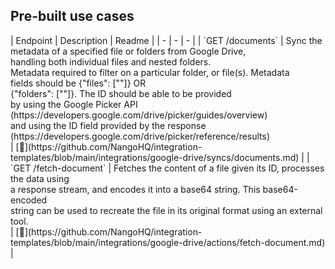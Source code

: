
## Pre-built use cases

<AccordionGroup>


<Accordion title="Others">
| Endpoint | Description | Readme |
| - | - | - |
| `GET /documents` | Sync the metadata of a specified file or folders from Google Drive,<br />handling both individual files and nested folders.<br />Metadata required to filter on a particular folder, or file(s). Metadata<br />fields should be {"files": ["<some-id>"]} OR<br />{"folders": ["<some-id>"]}. The ID should be able to be provided<br />by using the Google Picker API<br />(https://developers.google.com/drive/picker/guides/overview)<br />and using the ID field provided by the response<br />(https://developers.google.com/drive/picker/reference/results)<br /> | [🔗](https://github.com/NangoHQ/integration-templates/blob/main/integrations/google-drive/syncs/documents.md) |
| `GET /fetch-document` | Fetches the content of a file given its ID, processes the data using<br />a response stream, and encodes it into a base64 string. This base64-encoded<br />string can be used to recreate the file in its original format using an external tool.<br /> | [🔗](https://github.com/NangoHQ/integration-templates/blob/main/integrations/google-drive/actions/fetch-document.md) |
</Accordion>

</AccordionGroup>
